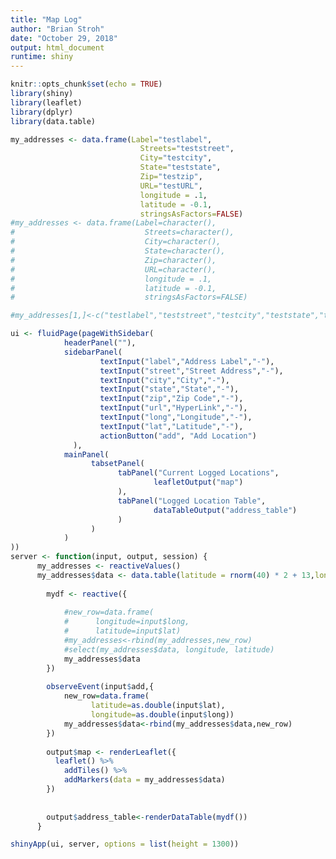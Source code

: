 ```yaml
---
title: "Map Log"
author: "Brian Stroh"
date: "October 29, 2018"
output: html_document
runtime: shiny
---
```


```r
knitr::opts_chunk$set(echo = TRUE)
library(shiny)
library(leaflet)
library(dplyr)
library(data.table)

```


```r
my_addresses <- data.frame(Label="testlabel",
                             Streets="teststreet",
                             City="testcity", 
                             State="teststate",  
                             Zip="testzip", 
                             URL="testURL",
                             longitude = .1,
                             latitude = -0.1,
                             stringsAsFactors=FALSE) 
#my_addresses <- data.frame(Label=character(),
#                             Streets=character(),
#                             City=character(), 
#                             State=character(),  
#                             Zip=character(), 
#                             URL=character(),
#                             longitude = .1,
#                             latitude = -0.1,
#                             stringsAsFactors=FALSE) 

#my_addresses[1,]<-c("testlabel","teststreet","testcity","teststate","testzip","testurl.com")

ui <- fluidPage(pageWithSidebar(
            headerPanel(""),
            sidebarPanel(
                    textInput("label","Address Label","-"),
                    textInput("street","Street Address","-"),
                    textInput("city","City","-"),
                    textInput("state","State","-"),
                    textInput("zip","Zip Code","-"),
                    textInput("url","HyperLink","-"),
                    textInput("long","Longitude","-"),
                    textInput("lat","Latitude","-"),
                    actionButton("add", "Add Location")
              ),
            mainPanel(
                  tabsetPanel(
                        tabPanel("Current Logged Locations",
                                leafletOutput("map")
                        ),
                        tabPanel("Logged Location Table",
                                dataTableOutput("address_table")
                        )
                  )
            )
))
server <- function(input, output, session) {
      my_addresses <- reactiveValues()
      my_addresses$data <- data.table(latitude = rnorm(40) * 2 + 13,longitude= rnorm(40) + 48)
            
        mydf <- reactive({
              
            #new_row=data.frame(
            #      longitude=input$long,
            #      latitude=input$lat)
            #my_addresses<-rbind(my_addresses,new_row)
            #select(my_addresses$data, longitude, latitude)
            my_addresses$data
        })
        
        observeEvent(input$add,{
            new_row=data.frame(
                  latitude=as.double(input$lat),
                  longitude=as.double(input$long))
            my_addresses$data<-rbind(my_addresses$data,new_row)
        })
      
        output$map <- renderLeaflet({
          leaflet() %>%
            addTiles() %>%
            addMarkers(data = my_addresses$data)
        })
        
        
        output$address_table<-renderDataTable(mydf())
      }

shinyApp(ui, server, options = list(height = 1300))
```
